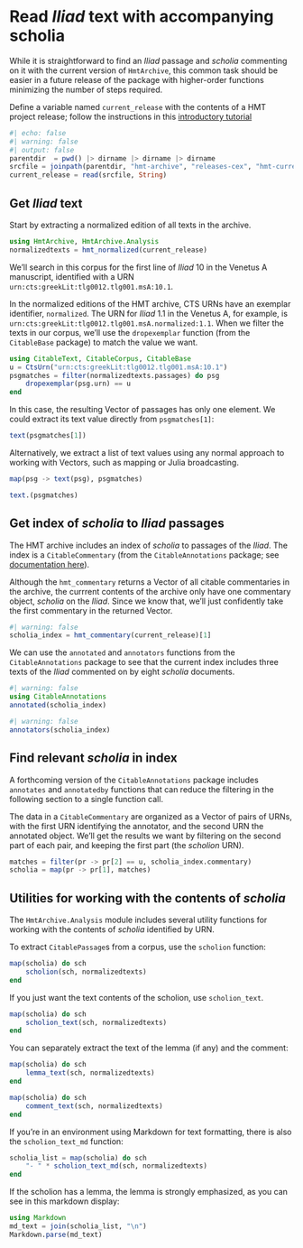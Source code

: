 # Read *Iliad* text with accompanying scholia

::: {.callout-note title="This should be easier"}
While it is straightforward to find an *Iliad* passage and *scholia* commenting on it with the current version of `HmtArchive`, this common task should be easier in a future release of the package with higher-order functions minimizing the number of steps required.
:::


::: {.callout-tip title="Follow along"}
Define a variable named `current_release` with the contents of a HMT project release; follow the instructions in this [introductory tutorial](../tutorials/analyze.qmd)
:::


```julia
#| echo: false
#| warning: false
#| output: false
parentdir  = pwd() |> dirname |> dirname |> dirname
srcfile = joinpath(parentdir, "hmt-archive", "releases-cex", "hmt-current.cex")
current_release = read(srcfile, String)
```


## Get *Iliad* text

Start by extracting a normalized edition of all texts in the archive.

```julia
using HmtArchive, HmtArchive.Analysis
normalizedtexts = hmt_normalized(current_release)
```

We'll search in this corpus for the first line of *Iliad* 10 in the Venetus A manuscript, identified with a URN `urn:cts:greekLit:tlg0012.tlg001.msA:10.1`.

In the normalized editions of the HMT archive, CTS URNs have an exemplar identifier, `normalized`. The URN for *Iliad* 1.1 in the Venetus A, for example, is `urn:cts:greekLit:tlg0012.tlg001.msA.normalized:1.1`.  When we filter the texts in our corpus, we'll use the `dropexemplar` function (from the `CitableBase` package) to match the value we want.

```julia
using CitableText, CitableCorpus, CitableBase
u = CtsUrn("urn:cts:greekLit:tlg0012.tlg001.msA:10.1")
psgmatches = filter(normalizedtexts.passages) do psg
    dropexemplar(psg.urn) == u
end
```

In this case, the resulting Vector of passages has only one element. We could extract its text value directly from `psgmatches[1]`:

```julia
text(psgmatches[1])
```

Alternatively, we extract a list of text values using any normal approach to working with Vectors, such as mapping or Julia broadcasting.


```julia
map(psg -> text(psg), psgmatches)
```

```julia
text.(psgmatches)
```

## Get index of *scholia* to *Iliad* passages

The HMT archive includes an index of *scholia* to passages of the *Iliad*. The index is a `CitableCommentary` (from the `CitableAnnotations` package; see [documentation here](https://neelsmith.quarto.pub/citableannotations/)).


Although the `hmt_commentary` returns a Vector of all citable commentaries in the archive, the currrent contents of the archive only have one commentary object, *scholia* on the *Iliad*. Since we know that, we'll just confidently take the first commentary in the returned Vector.

```julia
#| warning: false
scholia_index = hmt_commentary(current_release)[1]
```

We can use the  `annotated` and `annotators` functions from the `CitableAnnotations` package to see that the current index includes three texts of the *Iliad* commented on by eight *scholia* documents.

```julia
#| warning: false
using CitableAnnotations
annotated(scholia_index)
```

```julia
#| warning: false
annotators(scholia_index)
```


## Find relevant *scholia* in index


::: {.callout-note title="This will soon be easier"}
A forthcoming version of the `CitableAnnotations` package includes `annotates` and `annotatedby` functions that can reduce the filtering in the following section to a single function call. 
:::


The data in a `CitableCommentary` are organized as a Vector of pairs of URNs, with the first URN identifying the annotator, and the second URN the annotated object. We'll get the results we want by filtering on the second part of each pair, and keeping the first part (the *scholion* URN).

```julia
matches = filter(pr -> pr[2] == u, scholia_index.commentary) 
scholia = map(pr -> pr[1], matches)
```


## Utilities for working with the contents of *scholia*

The `HmtArchive.Analysis` module includes several utility functions for working with the contents of *scholia* identified by URN.

To extract `CitablePassage`s from a corpus, use the `scholion` function:

```julia
map(scholia) do sch
    scholion(sch, normalizedtexts)
end
```

If you just want the text contents of the scholion, use `scholion_text`.


```julia
map(scholia) do sch
    scholion_text(sch, normalizedtexts)
end
```


You can separately extract the text of the lemma (if any) and the comment: 

```julia
map(scholia) do sch
    lemma_text(sch, normalizedtexts)
end
```


```julia
map(scholia) do sch
    comment_text(sch, normalizedtexts)
end
```

If you're in an environment using Markdown for text formatting, there is also the `scholion_text_md` function:



```julia
scholia_list = map(scholia) do sch
    "- " * scholion_text_md(sch, normalizedtexts)
end
```

If the scholion has a lemma, the lemma is strongly emphasized, as you can see in this markdown display:

```julia
using Markdown
md_text = join(scholia_list, "\n")
Markdown.parse(md_text)
```